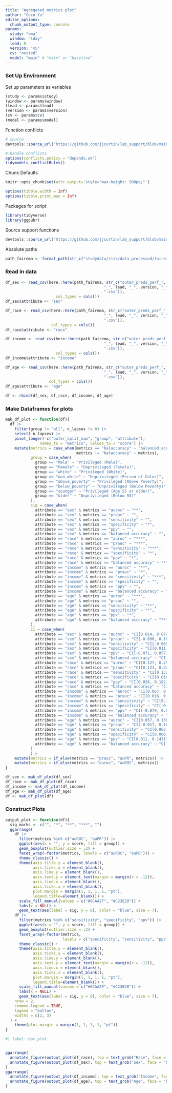 ```yaml
---
title: "Agregated metrics plot"
author: "Coco Yu"
editor_options: 
  chunk_output_type: console
params:
  study: "ema"
  window: "1day"
  lead: 0
  version: "v5"
  cv: "nested"
  model: "main" # "main" or "baseline"
---
```


### Set Up Environment

Set up parameters as variables
```r
(study <- params$study)
(window <- params$window)
(lead <- params$lead)
(version <- params$version)
(cv <- params$cv)
(model <- params$model)
```

Function conflicts
```r

# source
devtools::source_url("https://github.com/jjcurtin/lab_support/blob/main/fun_ml.R?raw=true")

# handle conflicts
options(conflicts.policy = "depends.ok")
tidymodels_conflictRules()
```

Chunk Defaults
```r
knitr::opts_chunk$set(attr.output='style="max-height: 500px;"')

options(tibble.width = Inf)
options(tibble.print_max = Inf)
```

Packages for script
```r
library(tidyverse)
library(ggpubr)
```

Source support functions
```r
devtools::source_url("https://github.com/jjcurtin/lab_support/blob/main/format_path.R?raw=true")
```

Absolute paths
```r
path_fairema <- format_path(str_c("studydata/risk/data_processed/fairema"))
```

### Read in data
```r
df_sex <- read_csv(here::here(path_fairema, str_c("outer_preds_perf_", "sex", "_", window, 
                                           "_", lead, "_", version, "_", cv, "_", model,
                                           ".csv")),
                      col_types = cols())
df_sex$attribute <- "sex"

df_race <- read_csv(here::here(path_fairema, str_c("outer_preds_perf_", "race", "_", window, 
                                           "_", lead, "_", version, "_", cv, "_", model,
                                           ".csv")),
                    col_types = cols())
df_race$attribute <- "race"

df_income <- read_csv(here::here(path_fairema, str_c("outer_preds_perf_", "income", "_", window, 
                                           "_", lead, "_", version, "_", cv, "_", model,
                                           ".csv")),
                      col_types = cols())
df_income$attribute <- "income"

df_age <- read_csv(here::here(path_fairema, str_c("outer_preds_perf_", "age", "_", window, 
                                           "_", lead, "_", version, "_", cv, "_", model,
                                           ".csv")),
                   col_types = cols())
df_age$attribute <- "age"

df <- rbind(df_sex, df_race, df_income, df_age)
```

### Make Dataframes for plots
```r
mak_df_plot <- function(df){
  df |> 
    filter(group != "all", n_lapses != 0) |> 
    select(-n_lapses) |> 
    pivot_longer(-c("outer_split_num", "group", "attribute"),
               names_to = "metrics", values_to = "score") |>
    mutate(metrics = case_when(metrics == "balaccuracy" ~ "balanced accuracy",
                               metrics != "balaccuracy" ~ metrics),
           group = case_when(
             group == "Male" ~ "Privileged (Male)",
             group == "Female" ~ "Unprivileged (Female)",
             group == "white" ~ "Privileged (White)",
             group == "non_white" ~ "Unprivileged (Person of Color)",
             group == "above_poverty" ~ "Privileged (Above Poverty)",
             group == "below_poverty" ~ "Unprivileged (Below Poverty)",
             group == "younger" ~ "Privileged (Age 55 or older)",
             group == "older" ~ "Unprivileged (Below 55)"
           ),
           sig = case_when(
             attribute == "sex" & metrics == "auroc" ~ "**",
             attribute == "sex" & metrics == "prauc" ~ "",
             attribute == "sex" & metrics == "sensitivity" ~ "",
             attribute == "sex" & metrics == "specificity" ~ "*",
             attribute == "sex" & metrics == "ppv" ~ "",
             attribute == "sex" & metrics == "balanced accuracy" ~ "",
             attribute == "race" & metrics == "auroc" ~ "***",
             attribute == "race" & metrics == "prauc" ~ "***",
             attribute == "race" & metrics == "sensitivity" ~ "***",
             attribute == "race" & metrics == "specificity" ~ "*",
             attribute == "race" & metrics == "ppv" ~ "*",
             attribute == "race" & metrics == "balanced accuracy" ~ "***",
             attribute == "income" & metrics == "auroc" ~ "**",
             attribute == "income" & metrics == "prauc" ~ "*",
             attribute == "income" & metrics == "sensitivity" ~ "***",
             attribute == "income" & metrics == "specificity" ~ "",
             attribute == "income" & metrics == "ppv" ~ "",
             attribute == "income" & metrics == "balanced accuracy" ~ "***",
             attribute == "age" & metrics == "auroc" ~ "***",
             attribute == "age" & metrics == "prauc" ~ "",
             attribute == "age" & metrics == "sensitivity" ~ "**",
             attribute == "age" & metrics == "specificity" ~ "*",
             attribute == "age" & metrics == "ppv" ~ "*",
             attribute == "age" & metrics == "balanced accuracy" ~ "***"
           ),
           CI = case_when(
             attribute == "sex" & metrics == "auroc" ~ "CI[0.014, 0.074]",
             attribute == "sex" & metrics == "prauc" ~ "CI[-0.080, 0.106]",
             attribute == "sex" & metrics == "sensitivity" ~ "CI[-0.065, 0.106]",
             attribute == "sex" & metrics == "specificity" ~ "CI[0.011, 0.101]",
             attribute == "sex" & metrics == "ppv" ~ "CI[-0.071, 0.057]",
             attribute == "sex" & metrics == "balanced accuracy" ~ "CI[-0.001, 0.078]",
             attribute == "race" & metrics == "auroc" ~ "CI[0.127, 0.259]",
             attribute == "race" & metrics == "prauc" ~ "CI[0.121, 0.324]",
             attribute == "race" & metrics == "sensitivity" ~ "CI[0.132, 0.363]",
             attribute == "race" & metrics == "specificity" ~ "CI[0.0103, 0.152]",
             attribute == "race" & metrics == "ppv" ~ "CI[0.026, 0.182]",
             attribute == "race" & metrics == "balanced accuracy" ~ "CI[0.121, 0.206]",
             attribute == "income" & metrics == "auroc" ~ "CI[0.067, 0.196]",
             attribute == "income" & metrics == "prauc" ~ "CI[0.016, 0.227]",
             attribute == "income" & metrics == "sensitivity" ~ "CI[0.140, 0.344]",
             attribute == "income" & metrics == "specificity" ~ "CI[-0.103, -0.008]",
             attribute == "income" & metrics == "ppv" ~ "CI[-0.079, 0.089]",
             attribute == "income" & metrics == "balanced accuracy" ~ "CI[0.047, 0.139]",
             attribute == "age" & metrics == "auroc" ~ "CI[0.057, 0.138]",
             attribute == "age" & metrics == "prauc" ~ "CI[-0.017, 0.187]",
             attribute == "age" & metrics == "sensitivity" ~ "CI[0.063, 0.240]",
             attribute == "age" & metrics == "specificity" ~ "CI[0.006, 0.106]",
             attribute == "age" & metrics == "ppv" ~ "CI[0.011, 0.143]",
             attribute == "age" & metrics == "balanced accuracy" ~ "CI[0.065, 0.149]"
           )
           )|> 
    mutate(metrics = if_else(metrics == "prauc", "auPR", metrics)) |> 
    mutate(metrics = if_else(metrics == "auroc", "auROC", metrics))
}
```

```r
df_sex <- mak_df_plot(df_sex)
df_race <- mak_df_plot(df_race)
df_income <- mak_df_plot(df_income)
df_age <- mak_df_plot(df_age)
df <- mak_df_plot(df)
```

### Construct Plots

```r
output_plot <- function(df){
  sig_marks <- c("", "*", "**", "***", "")
  ggarrange(
    df |> 
      filter(metrics %in% c("auROC", "auPR")) |> 
      ggplot(aes(x = "", y = score, fill = group)) +
      geom_boxplot(outlier.size = .2) +
      facet_wrap(~factor(metrics, levels = c("auROC", "auPR"))) +
      theme_classic() +
      theme(axis.title.y = element_blank(),
            axis.ticks.y = element_blank(),
            axis.line.y = element_blank(),
            axis.text.y = element_text(margin = margin(r = -12)),
            axis.line.x = element_blank(),
            axis.ticks.x = element_blank(),
            plot.margin = margin(1, 1, 1, 1, "pt"),
            legend.title=element_blank()) +
      scale_fill_manual(values = c("#6CAA2F", "#C23E28")) +
      labs(x = NULL) +
      geom_text(aes(label = sig, y = 0), color = "blue", size = 7),
    df |> 
      filter(metrics %in% c("sensitivity", "specificity", "ppv")) |> 
      ggplot(aes(x = "", y = score, fill = group)) +
      geom_boxplot(outlier.size = .2) +
      facet_wrap(~factor(metrics, 
                         levels = c("specificity", "sensitivity", "ppv"))) +
      theme_classic() +
      theme(axis.title.y = element_blank(),
            axis.ticks.y = element_blank(),
            axis.line.y = element_blank(),
            axis.text.y = element_text(margin = margin(r = -12)),
            axis.line.x = element_blank(),
            axis.ticks.x = element_blank(),
            plot.margin = margin(1, 1, 1, 1, "pt"),
            legend.title=element_blank()) +
      scale_fill_manual(values = c("#6CAA2F", "#C23E28")) +
      labs(x = NULL) +
      geom_text(aes(label = sig, y = 0), color = "blue", size = 7),
    nrow = 2,
    common.legend = TRUE,
    legend = "bottom",
    widths = c(2, 3)
  ) +
    theme(plot.margin = margin(1, 1, 1, 1, "pt")) 
}
```


```r
#| label: bar_plot


ggarrange(
  annotate_figure(output_plot(df_race), top = text_grob("Race", face = "bold")),
  annotate_figure(output_plot(df_sex), top = text_grob("Sex", face = "bold"))
)
ggarrange(
  annotate_figure(output_plot(df_income), top = text_grob("Income", face = "bold")),
  annotate_figure(output_plot(df_age), top = text_grob("Age", face = "bold"))
)
```
